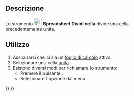 <languages/>

{{Docnav/it
|[[Spreadsheet_MergeCells/it|Unisci celle]]
|[[Spreadsheet_AlignLeft/it|Allinea a sinistra]]
|[[Spreadsheet_Workbench/it|Spreadsheet]]
|IconL=Spreadsheet_MergeCells.svg
|IconR=Spreadsheet_AlignLeft.svg
|IconC=Workbench_Spreadsheet.svg
}}

{{GuiCommand/it
|Name=Spreadsheet SplitCell
|Name/it=Spreadsheet Dividi cella
|MenuLocation=Spreadsheet → Dividi cella
|Workbenches=[[Spreadsheet_Workbench/it|Spreadsheet]]
|Version=0.17
}}

<span id="Description"></span>
==Descrizione==

Lo strumento [[File:Spreadsheet_SplitCell.svg|24px]] '''Spreadsheet Dividi cella''' divide una cella precedentemente unita.

<span id="Usage"></span>
==Utilizzo==

# Assicurarsi che ci sia un [[Spreadsheet_CreateSheet/it|foglio di calcolo]] attivo.
# Selezionare una cella [[Spreadsheet_MergeCells/it|unita]].
# Esistono diversi modi per richiamare lo strumento:
#* Premere il pulsante {{Button|[[File:Spreadsheet_SplitCell.svg|16px]] [[Spreadsheet_SplitCell/it|Dividi cella]]}}.
#* Selezionare l'opzione {{MenuCommand|Foglio di calcolo → [[File:Spreadsheet_SplitCell.svg|16px]] Dividi cella}} dal menu.


{{Docnav/it
|[[Spreadsheet_MergeCells/it|Unisci celle]]
|[[Spreadsheet_AlignLeft/it|Allinea a sinistra]]
|[[Spreadsheet_Workbench/it|Spreadsheet]]
|IconL=Spreadsheet_MergeCells.svg
|IconR=Spreadsheet_AlignLeft.svg
|IconC=Workbench_Spreadsheet.svg
}}

{{Spreadsheet_Tools_navi{{#translation:}}}}
{{Userdocnavi{{#translation:}}}}